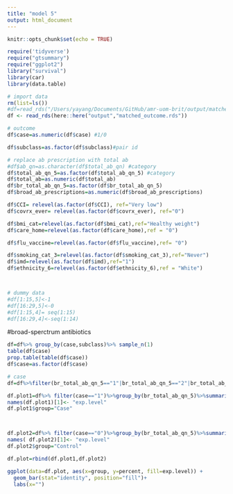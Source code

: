```yaml
---
title: "model 5"
output: html_document
---
```


```r
knitr::opts_chunk$set(echo = TRUE)
```


```r
require('tidyverse')
require("gtsummary")
require("ggplot2")
library("survival")
library(car)
library(data.table)
```


```r
# import data
rm(list=ls())
#df=read_rds("/Users/yayang/Documents/GitHub/amr-uom-brit/output/matched_outcome.rds")
df <- read_rds(here::here("output","matched_outcome.rds"))

```

```r

# outcome
df$case=as.numeric(df$case) #1/0

df$subclass=as.factor(df$subclass)#pair id

# replace ab prescription with total ab
#df$ab_qn=as.character(df$total_ab_qn) #category
df$total_ab_qn_5=as.factor(df$total_ab_qn_5) #category
df$total_ab=as.numeric(df$total_ab)
df$br_total_ab_qn_5=as.factor(df$br_total_ab_qn_5)
df$broad_ab_prescriptions=as.numeric(df$broad_ab_prescriptions)

df$CCI= relevel(as.factor(df$CCI), ref="Very low")
df$covrx_ever= relevel(as.factor(df$covrx_ever), ref="0")

df$bmi_cat=relevel(as.factor(df$bmi_cat),ref="Healthy weight")
df$care_home=relevel(as.factor(df$care_home),ref = "0")

df$flu_vaccine=relevel(as.factor(df$flu_vaccine),ref= "0")

df$smoking_cat_3=relevel(as.factor(df$smoking_cat_3),ref="Never")
df$imd=relevel(as.factor(df$imd),ref="1")
df$ethnicity_6=relevel(as.factor(df$ethnicity_6),ref = "White")




```

```r
# dummy data
#df[1:15,5]<-1
#df[16:29,5]<-0
#df[1:15,4]= seq(1:15)
#df[16:29,4]<-seq(1:14)
```

#broad-sperctrum antibiotics
```r

df=df%>% group_by(case,subclass)%>% sample_n(1)
table(df$case)
prop.table(table(df$case))
df$case=as.factor(df$case)

# case
df=df%>%filter(br_total_ab_qn_5=="1"|br_total_ab_qn_5=="2"|br_total_ab_qn_5=="3"|br_total_ab_qn_5=="4"|br_total_ab_qn_5=="5"|br_total_ab_qn_5=="without broad ab")

df.plot1=df%>% filter(case=="1")%>%group_by(br_total_ab_qn_5)%>%summarise(percent=n())
names(df.plot1)[1]<- "exp.level"
df.plot1$group="Case"



df.plot2=df%>% filter(case=="0")%>%group_by(br_total_ab_qn_5)%>%summarise(percent=n())
names( df.plot2)[1]<- "exp.level"
df.plot2$group="Control"

df.plot=rbind(df.plot1,df.plot2)

ggplot(data=df.plot, aes(x=group, y=percent, fill=exp.level)) +
  geom_bar(stat="identity", position="fill")+
  labs(x="")

```

